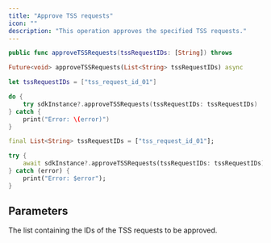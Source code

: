 ```yaml
---
title: "Approve TSS requests"
icon: ""
description: "This operation approves the specified TSS requests."
---
```


<CodeGroup>

```Swift iOS
public func approveTSSRequests(tssRequestIDs: [String]) throws
```

```Dart Flutter
Future<void> approveTSSRequests(List<String> tssRequestIDs) async
```

</CodeGroup>


<RequestExample>

```Swift iOS
let tssRequestIDs = ["tss_request_id_01"]

do {
    try sdkInstance?.approveTSSRequests(tssRequestIDs: tssRequestIDs)
} catch {
    print("Error: \(error)")
}
```

```Dart Flutter
final List<String> tssRequestIDs = ["tss_request_id_01"];

try {
    await sdkInstance?.approveTSSRequests(tssRequestIDs: tssRequestIDs);
} catch (error) {
    print("Error: $error");
}
```

</RequestExample>


## Parameters

<ParamField path="tssRequestIDs" type="string[]">
The list containing the IDs of the TSS requests to be approved.
</ParamField>
